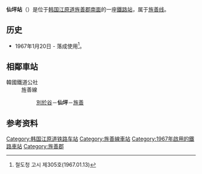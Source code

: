 {{朝鮮半島車站資訊
|公司色 = #0066b3
|文字色 = 
|站名 = 仙坪站<br />{{lang|en|Seonpyeong}}
|圖片 =
|pxl = 
|圖片說明 =
|車站編號 = 
|前一站 = [[別於谷站|別於谷]]
|前一站距離 = 7.3
|後一站距離 = 8.9
|後一站 = [[旌善站|旌善]]
|距離 =13.7
|起點站 = [[民東山站|民東山]]
|所屬路線 = [[旌善线|旌善线]]
|諺文 = 선평역
|朝鮮漢字 = 仙坪驛
|文觀部式 =Seonpyeong-yeok 
|馬-賴式 =Sonpyŏng-yŏk
|副站名 = 
|停站路線數 = 
|所屬公司 = [[韩国铁道公社|韩国铁道公社]]
|所在地 =[[江原道_(韩国)|江原道]][[旌善郡|旌善郡]][[南面|南面]]
|車站構造 = 地面車站
|月台配置 = 2面2线
|啟用年月日 =1967年1月20日
|廢站年月日 = 
|上下車人次 =
|統計年度 =
|轉車 = 
|備註 = 
|全寬備註 = 
}}

'''仙坪站'''（{{kor|諺=선평역|漢=仙坪驛|羅=Seonpyeong yeok|f=y}}）是位于[[韩国|韩国]][[江原道_(韩国)|江原道]][[旌善郡|旌善郡]][[南面|南面]]的一座[[鐵路站|鐵路站]]，属于[[旌善线|旌善线]]。

== 历史 ==
*1967年1月20日 - 落成使用<ref>철도청 고시 제305호(1967.01.13)</ref>。

== 相鄰車站 ==
;韓國鐵道公社
:旌善線
::[[別於谷站|別於谷]]－'''仙坪'''－[[旌善站|旌善]]

== 参考资料 ==
{{reflist}}

{{旌善线}}

[[Category:韩国江原道铁路车站|Category:韩国江原道铁路车站]]
[[Category:旌善線車站|Category:旌善線車站]]
[[Category:1967年啟用的鐵路車站|Category:1967年啟用的鐵路車站]]
[[Category:旌善郡|Category:旌善郡]]